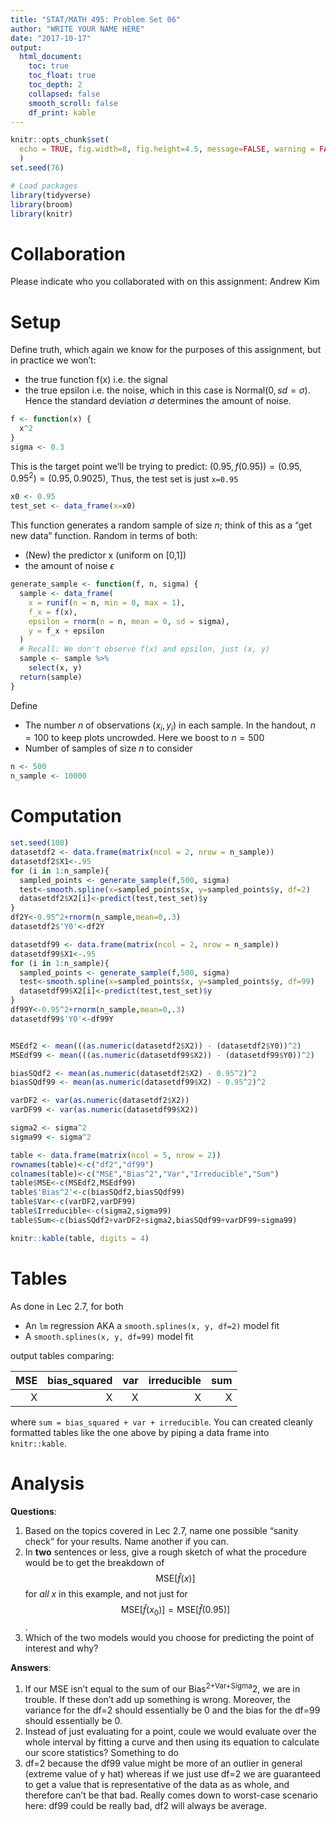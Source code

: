 ```yaml
---
title: "STAT/MATH 495: Problem Set 06"
author: "WRITE YOUR NAME HERE"
date: "2017-10-17"
output:
  html_document:
    toc: true
    toc_float: true
    toc_depth: 2
    collapsed: false
    smooth_scroll: false
    df_print: kable
---
```


```r
knitr::opts_chunk$set(
  echo = TRUE, fig.width=8, fig.height=4.5, message=FALSE, warning = FALSE
  )
set.seed(76)

# Load packages
library(tidyverse)
library(broom)
library(knitr)
```


# Collaboration

Please indicate who you collaborated with on this assignment: 
Andrew Kim

# Setup

Define truth, which again we know for the purposes of this assignment, but in
practice we won't:

* the true function f(x) i.e. the signal
* the true epsilon i.e. the noise, which in this case is Normal$(0, sd=\sigma)$.
Hence the standard deviation $\sigma$ determines the amount of noise.

```r
f <- function(x) {
  x^2
}
sigma <- 0.3
```

This is the target point we'll be trying to predict: $(0.95, f(0.95)) = (0.95, 0.95^2) = (0.95, 0.9025)$, Thus, the test set is just `x=0.95`

```r
x0 <- 0.95
test_set <- data_frame(x=x0)
```

This function generates a random sample of size $n$; think of this as a "get new
data" function. Random in terms of both:

* (New) the predictor x (uniform on [0,1])
* the amount of noise $\epsilon$

```r
generate_sample <- function(f, n, sigma) {
  sample <- data_frame(
    x = runif(n = n, min = 0, max = 1),
    f_x = f(x),
    epsilon = rnorm(n = n, mean = 0, sd = sigma),
    y = f_x + epsilon
  )
  # Recall: We don't observe f(x) and epsilon, just (x, y)
  sample <- sample %>% 
    select(x, y)
  return(sample)
}
```

Define

* The number $n$ of observations $(x_i, y_i)$ in each sample. In the handout,
$n=100$ to keep plots uncrowded. Here we boost to $n=500$
* Number of samples of size $n$ to consider

```r
n <- 500
n_sample <- 10000
```


# Computation

```r
set.seed(100)
datasetdf2 <- data.frame(matrix(ncol = 2, nrow = n_sample))
datasetdf2$X1<-.95
for (i in 1:n_sample){
  sampled_points <- generate_sample(f,500, sigma)
  test<-smooth.spline(x=sampled_points$x, y=sampled_points$y, df=2)
  datasetdf2$X2[i]<-predict(test,test_set)$y
}
df2Y<-0.95^2+rnorm(n_sample,mean=0,.3)
datasetdf2$'Y0'<-df2Y

datasetdf99 <- data.frame(matrix(ncol = 2, nrow = n_sample))
datasetdf99$X1<-.95
for (i in 1:n_sample){
  sampled_points <- generate_sample(f,500, sigma)
  test<-smooth.spline(x=sampled_points$x, y=sampled_points$y, df=99)
  datasetdf99$X2[i]<-predict(test,test_set)$y
}
df99Y<-0.95^2+rnorm(n_sample,mean=0,.3)
datasetdf99$'Y0'<-df99Y


MSEdf2 <- mean(((as.numeric(datasetdf2$X2)) - (datasetdf2$Y0))^2)
MSEdf99 <- mean(((as.numeric(datasetdf99$X2)) - (datasetdf99$Y0))^2)

biasSQdf2 <- mean(as.numeric(datasetdf2$X2) - 0.95^2)^2
biasSQdf99 <- mean(as.numeric(datasetdf99$X2) - 0.95^2)^2

varDF2 <- var(as.numeric(datasetdf2$X2))
varDF99 <- var(as.numeric(datasetdf99$X2))

sigma2 <- sigma^2
sigma99 <- sigma^2
```

```r
table <- data.frame(matrix(ncol = 5, nrow = 2))
rownames(table)<-c("df2","df99")
colnames(table)<-c("MSE","Bias^2","Var","Irreducible","Sum")
table$MSE<-c(MSEdf2,MSEdf99)
table$'Bias^2'<-c(biasSQdf2,biasSQdf99)
table$Var<-c(varDF2,varDF99)
table$Irreducible<-c(sigma2,sigma99)
table$Sum<-c(biasSQdf2+varDF2+sigma2,biasSQdf99+varDF99+sigma99)

knitr::kable(table, digits = 4)
```

# Tables

As done in Lec 2.7, for both

* An `lm` regression AKA a `smooth.splines(x, y, df=2)` model fit 
* A `smooth.splines(x, y, df=99)` model fit 

output tables comparing:

|  MSE| bias_squared|   var| irreducible|   sum|
|----:|------------:|-----:|-----------:|-----:|
|     X|           X  |     X |      X |         X |

where `sum = bias_squared + var + irreducible`. You can created cleanly formatted tables like the one above by piping a data frame into `knitr::kable`.


# Analysis

**Questions**:

1. Based on the topics covered in Lec 2.7, name one possible "sanity check" for your results. Name another if you can.
1. In **two** sentences or less, give a rough sketch of what the procedure would
be to get the breakdown of $$\mbox{MSE}\left[\widehat{f}(x)\right]$$ for *all*
$x$ in this example, and not just for $$\mbox{MSE}\left[\widehat{f}(x_0)\right]
= \mbox{MSE}\left[\widehat{f}(0.95)\right]$$.
1. Which of the two models would you choose for predicting the point of interest and why?

**Answers**:

1. If our MSE isn't equal to the sum of our Bias^2+Var+Sigma^2, we are in trouble.  If these don't add up something is wrong.  Moreover, the variance for the df=2 should essentially be 0 and the bias for the df=99 should essentially be 0.
1. Instead of just evaluating for a point, coule we would evaluate over the whole interval by fitting a curve and then using its equation to calculate our score statistics? Something to do
1. df=2 because the df99 value might be more of an outlier in general (extreme value of y hat) whereas if we just use df=2 we are guaranteed to get a value that is representative of the data as as whole, and therefore can't be that bad.  Really comes down to worst-case scenario here: df99 could be really bad, df2 will always be average.

